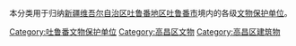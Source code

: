 本分类用于归纳[[新疆维吾尔自治区|新疆维吾尔自治区]][[吐鲁番地区|吐鲁番地区]][[吐鲁番市|吐鲁番市]]境内的各级[[文物保护单位|文物保护单位]]。

[[Category:吐鲁番文物保护单位|Category:吐鲁番文物保护单位]]
[[Category:高昌区文物|Category:高昌区文物]]
[[Category:高昌区建筑物|Category:高昌区建筑物]]
